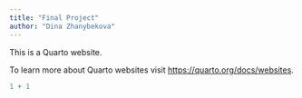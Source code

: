 ```yaml
---
title: "Final Project"
author: "Dina Zhanybekova"
---
```


This is a Quarto website.

To learn more about Quarto websites visit <https://quarto.org/docs/websites>.

```r
1 + 1
```
